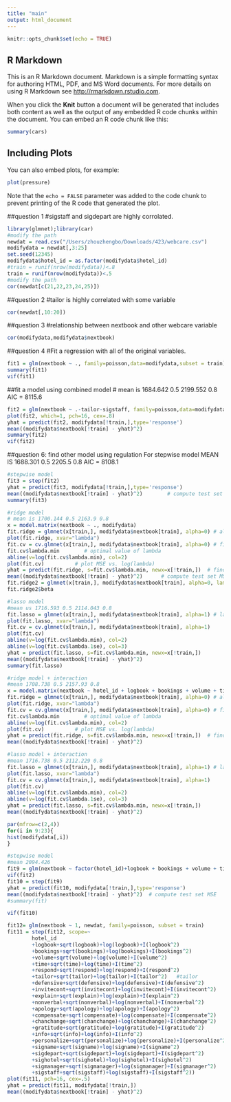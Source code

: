 ```yaml
---
title: "main"
output: html_document
---
```


```r
knitr::opts_chunk$set(echo = TRUE)
```

## R Markdown

This is an R Markdown document. Markdown is a simple formatting syntax for authoring HTML, PDF, and MS Word documents. For more details on using R Markdown see <http://rmarkdown.rstudio.com>.

When you click the **Knit** button a document will be generated that includes both content as well as the output of any embedded R code chunks within the document. You can embed an R code chunk like this:

```r
summary(cars)
```

## Including Plots

You can also embed plots, for example:

```r
plot(pressure)
```

Note that the `echo = FALSE` parameter was added to the code chunk to prevent printing of the R code that generated the plot.

##question 1
#sigstaff and sigdepart are highly corrolated.
```r
library(glmnet);library(car)
#modify the path
newdat = read.csv("/Users/zhouzhengbo/Downloads/423/webcare.csv")
modifydata = newdat[,3:25]
set.seed(12345)
modifydata$hotel_id = as.factor(modifydata$hotel_id)
#train = runif(nrow(modifydata))<.8 
train = runif(nrow(modifydata))<.5
#modify the path 
cor(newdat[c(21,22,23,24,25)])

```
##question 2
#tailor is highly correlated with some variable
```r
cor(newdat[,10:20])
```
##question 3
#relationship between nextbook and other webcare variable
```r
cor(modifydata,modifydata$nextbook)
```
##question 4
#Fit a regression with all of the original variables.
```r
fit1 = glm(nextbook ~ ., family=poisson,data=modifydata,subset = train)
summary(fit1)
vif(fit1)
```
##fit a model using combined model
# mean is 1684.642 0.5 2199.552 0.8 AIC = 8115.6
```r

fit2 = glm(nextbook ~ .-tailor-sigstaff, family=poisson,data=modifydata,subset = train)
plot(fit2, which=1, pch=16, cex=.8)
yhat = predict(fit2, modifydata[!train,],type='response')
mean((modifydata$nextbook[!train] - yhat)^2) 
summary(fit2)
vif(fit2)
```
##question 6: find other model using regulation
For stepwise model MEAN IS 1688.301 0.5 2205.5 0.8 AIC = 8108.1
```r
#stepwise model
fit3 = step(fit2)
yhat = predict(fit3, modifydata[!train,],type='response')
mean((modifydata$nextbook[!train] - yhat)^2)        # compute test set MSE
summary(fit3)
```
```r
#ridge model
# mean is 1700.144 0.5 2163.9 0.8
x = model.matrix(nextbook ~ ., modifydata)
fit.ridge = glmnet(x[train,], modifydata$nextbook[train], alpha=0) # alpha=0 means ridge
plot(fit.ridge, xvar="lambda")
fit.cv = cv.glmnet(x[train,], modifydata$nextbook[train], alpha=0) # find optimal lambda
fit.cv$lambda.min        # optimal value of lambda
abline(v=log(fit.cv$lambda.min), col=2)
plot(fit.cv)          # plot MSE vs. log(lambda)
yhat = predict(fit.ridge, s=fit.cv$lambda.min, newx=x[!train,])  # find yhat for best model
mean((modifydata$nextbook[!train] - yhat)^2)      # compute test set MSE
fit.ridge2 = glmnet(x[train,], modifydata$nextbook[train], alpha=0, lambda = fit.cv$lambda.min)
fit.ridge2$beta
```
```r
#lasso model
#mean us 1716.593 0.5 2114.043 0.8
fit.lasso = glmnet(x[train,], modifydata$nextbook[train], alpha=1) # lambda=1 means lasso
plot(fit.lasso, xvar="lambda")
fit.cv = cv.glmnet(x[train,], modifydata$nextbook[train], alpha=1)
plot(fit.cv)
abline(v=log(fit.cv$lambda.min), col=2)
abline(v=log(fit.cv$lambda.1se), col=3)
yhat = predict(fit.lasso, s=fit.cv$lambda.min, newx=x[!train,])
mean((modifydata$nextbook[!train] - yhat)^2)
summary(fit.lasso)
```

```r
#ridge model + interaction 
#mean 1708.738 0.5 2157.93 0.8
x = model.matrix(nextbook ~ hotel_id + logbook + bookings + volume + time + respond *(tailor + defensive + invitecont + explain + nonverbal + apology + compensate + chanchange + gratitude + info + personalize + signame + sigdepart + sighotel + sigmanager + sigstaff) , modifydata)
fit.ridge = glmnet(x[train,], modifydata$nextbook[train], alpha=0) # alpha=0 means ridge
plot(fit.ridge, xvar="lambda")
fit.cv = cv.glmnet(x[train,], modifydata$nextbook[train], alpha=0) # find optimal lambda
fit.cv$lambda.min        # optimal value of lambda
abline(v=log(fit.cv$lambda.min), col=2)
plot(fit.cv)          # plot MSE vs. log(lambda)
yhat = predict(fit.ridge, s=fit.cv$lambda.min, newx=x[!train,])  # find yhat for best model
mean((modifydata$nextbook[!train] - yhat)^2)
```
```r
#lasso model + interaction
#mean 1716.738 0.5 2112.229 0.8
fit.lasso = glmnet(x[train,], modifydata$nextbook[train], alpha=1) # lambda=1 means lasso
plot(fit.lasso, xvar="lambda")
fit.cv = cv.glmnet(x[train,], modifydata$nextbook[train], alpha=1)
plot(fit.cv)
abline(v=log(fit.cv$lambda.min), col=2)
abline(v=log(fit.cv$lambda.1se), col=3)
yhat = predict(fit.lasso, s=fit.cv$lambda.min, newx=x[!train,])
mean((modifydata$nextbook[!train] - yhat)^2)
```

```r
par(mfrow=c(2,4))
for(i in 9:23){
hist(modifydata[,i])
}
```
```r
#stepwise model 
#mean 2094.426 
fit9 = glm(nextbook ~ factor(hotel_id)+logbook + bookings + volume + time + respond *(tailor + defensive + invitecont + explain + nonverbal + apology + compensate + chanchange + gratitude + info + personalize + signame + sigmanager + sigdepart + sighotel + sigstaff), family=poisson,data=modifydata,subset = train)
vif(fit2)
fit10 = step(fit9)
yhat = predict(fit10, modifydata[!train,],type='response')
mean((modifydata$nextbook[!train] - yhat)^2)  # compute test set MSE
#summary(fit)
```
```r
vif(fit10)
```
```r
fit12= glm(nextbook ~ 1, newdat, family=poisson, subset = train)
fit11 = step(fit12, scope=~ 
        hotel_id
        +logbook+sqrt(logbook)+log(logbook)+I(logbook^2)
        +bookings+sqrt(bookings)+log(bookings)+I(bookings^2)
        +volume+sqrt(volume)+log(volume)+I(volume^2)
        +time+sqrt(time)+log(time)+I(time^2)
        +respond+sqrt(respond)+log(respond)+I(respond^2)
        +tailor+sqrt(tailor)+log(tailor)+I(tailor^2)   #tailor
        +defensive+sqrt(defensive)+log(defensive)+I(defensive^2)
        +invitecont+sqrt(invitecont)+log(invitecont)+I(invitecont^2)
        +explain+sqrt(explain)+log(explain)+I(explain^2)
        +nonverbal+sqrt(nonverbal)+log(nonverbal)+I(nonverbal^2)
        +apology+sqrt(apology)+log(apology)+I(apology^2)
        +compensate+sqrt(compensate)+log(compensate)+I(compensate^2)
        +chanchange+sqrt(chanchange)+log(chanchange)+I(chanchange^2)
        +gratitude+sqrt(gratitude)+log(gratitude)+I(gratitude^2)
        +info+sqrt(info)+log(info)+I(info^2)
        +personalize+sqrt(personalize)+log(personalize)+I(personalize^2)
        +signame+sqrt(signame)+log(signame)+I(signame^2)
        +sigdepart+sqrt(sigdepart)+log(sigdepart)+I(sigdepart^2)
        +sighotel+sqrt(sighotel)+log(sighotel)+I(sighotel^2)
        +sigmanager+sqrt(sigmanager)+log(sigmanager)+I(sigmanager^2)
        +sigstaff+sqrt(sigstaff)+log(sigstaff)+I(sigstaff^2))
plot(fit11, pch=16, cex=.5)        
yhat = predict(fit11, modifydata[!train,])
mean((modifydata$nextbook[!train] - yhat)^2)
```

